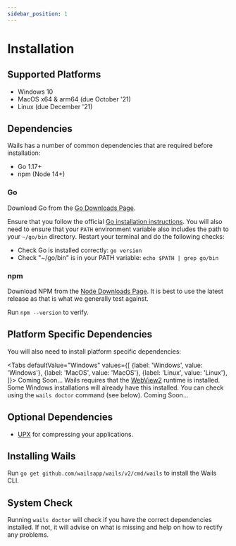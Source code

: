 ```yaml
---
sidebar_position: 1
---
```


# Installation

## Supported Platforms

 - Windows 10
 - MacOS x64 & arm64 (due October '21)
 - Linux (due December '21)

## Dependencies

Wails has a number of common dependencies that are required before installation:

  - Go 1.17+
  - npm (Node 14+)

### Go

Download Go from the [Go Downloads Page](https://golang.org/dl/).

Ensure that you follow the official [Go installation instructions](https://golang.org/doc/install#install). You will also need to ensure that your `PATH` environment variable also includes the path to your `~/go/bin` directory. Restart your terminal and do the following checks:

 * Check Go is installed correctly: `go version`
 * Check "~/go/bin" is in your PATH variable: `echo $PATH | grep go/bin`

### npm

Download NPM from the [Node Downloads Page](https://nodejs.org/en/download/). It is best to use the latest release as that is what we generally test against.

Run `npm --version` to verify.

## Platform Specific Dependencies

You will also need to install platform specific dependencies:


<Tabs
  defaultValue="Windows"
  values={[
    {label: 'Windows', value: 'Windows'},
    {label: 'MacOS', value: 'MacOS'},
    {label: 'Linux', value: 'Linux'},
  ]}>
  <TabItem value="MacOS">
    Coming Soon...
  </TabItem>
  <TabItem value="Windows">
      Wails requires that the <a href='https://developer.microsoft.com/en-us/microsoft-edge/webview2/'>WebView2</a> runtime is installed.
      Some Windows installations will already have this installed. You can check using the `wails doctor` command (see below).
  </TabItem>
  <TabItem value="Linux">
    Coming Soon...
  </TabItem>
</Tabs>

## Optional Dependencies

  - [UPX](https://upx.github.io/) for compressing your applications.

## Installing Wails

Run `go get github.com/wailsapp/wails/v2/cmd/wails` to install the Wails CLI.

## System Check

Running `wails doctor` will check if you have the correct dependencies installed. If not, it will advise on what is missing and help on how to rectify any problems.
